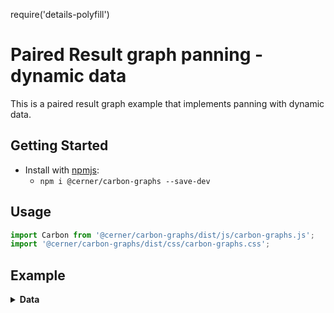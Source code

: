 
require('details-polyfill')

# Paired Result graph panning - dynamic data

This is a paired result graph example that implements panning with dynamic data.

## Getting Started

- Install with [npmjs](https://www.npmjs.com):
  - `npm i @cerner/carbon-graphs --save-dev`

## Usage
```js
import Carbon from '@cerner/carbon-graphs/dist/js/carbon-graphs.js';
import '@cerner/carbon-graphs/dist/css/carbon-graphs.css';
```

## Example
<PairedResultGraphPanning />

<details>
<summary style={{ fontSize: 24 }}>
<b>Data</b>
</summary>

### Graph Config object
<GraphConfig />

### Data object
#### Dataset 1
<DataObject1 />

#### Dataset 2
<DataObject2 />
</details>
